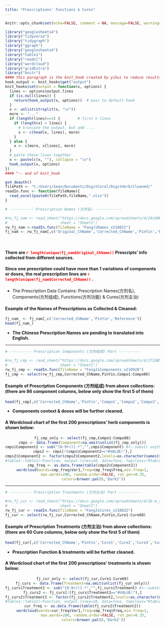 ```yaml
---
title: "Prescriptions' Functions & Cures"
---
```


```r
knitr::opts_chunk$set(echo=FALSE, comment = NA, message=FALSE, warning=FALSE) #<--this will remove comments, messages, & warnings
```

```r
library("googlesheets4")
library("tidyverse")
library("tidygraph")
library("ggraph")
library("googlesheets4")
library("table1")
library("readxl")
library("wordcloud")
library("gridExtra")
library("knitr")
#### this paragraph is the knit_hook created by yihui to reduce results lines
hook_output <- knit_hooks$get("output")
knit_hooks$set(output = function(x, options) {
  lines <- options$output.lines
  if (is.null(lines)) {
    return(hook_output(x, options))  # pass to default hook
  }
  x <- unlist(strsplit(x, "\n"))
  more <- "..."
  if (length(lines)==1) {        # first n lines
    if (length(x) > lines) {
      # truncate the output, but add ....
      x <- c(head(x, lines), more)
    }
  } else {
    x <- c(more, x[lines], more)
  }
  # paste these lines together
  x <- paste(c(x, ""), collapse = "\n")
  hook_output(x, options)
})
#### ^-- end of knit_hook

gs4_deauth()
filePath <- "C:/Users/Sean/Documents/DigitCoral/DigitHerb/Cleaned/"
readIn.func <- function(fileName){
  read_excel(paste0(filePath,fileName,".xlsx"))
}
```

```r

# ----------- Prescription Names (方剂名) ------------ 

#rw_fj_nam <- read_sheet("https://docs.google.com/spreadsheets/d/10cbNUzwSzDi16HPnpVaFIKqzaaAl8ZcyiUyoQuvM10w/edit?usp=sharing",
#                        sheet = "Sheet1")
rw_fj_nam <-readIn.func(fileName = "FangJiNames_v210822")
fj_nam <- rw_fj_nam[,c('Original_ChName','Corrected_ChName','PinYin','Reference')]
```

<br>

#### **There are <span style="color:red;fond=bold"> **`r length(unique(fj_nam$Original_ChName))`** </span> Prescripts' info collected from different sources.** 
#### **Since one prescription could have more than 1 variations of components or doses, the real prescription lines are <span style="color:red;fond=bold"> **`r length(unique(fj_nam$Corrected_ChName))`** </span>.**

- The Prescription Data Contains: Prescription Names(方剂名), Components(方剂组成), Functions(方剂功能) & Cures(方剂主治)

#### **Example of the Names of Prescriptions as Collected & Cleaned:**
```r
fj_nam_ <- fj_nam[,c('Corrected_ChName','PinYin','Reference')]
head(fj_nam_)
```
- **The Chinese Prescription Names are pending to translated into English.**

--- 

```r

# ---------- Prescription Components (方剂组成) Part ----------

#rw_fj_cmp <- read_sheet("https://docs.google.com/spreadsheets/d/1f2dWSApp9JjCfK82lbZ1Kf-7ZAlV8f-ntP_6Dio_DPw/edit?usp=sharing",
#                        sheet = "Sheet1")
rw_fj_cmp <- readIn.func(fileName = "FangJiComponents_v210928")
fj_cmp <- select(rw_fj_cmp,Corrected_ChName,PinYin,Compo1:Compo86)
```

#### **Example of Prescription Components (方剂组成) from above collections:(there are 86 component columns, below only show the first 5 of them)**
```r
head(fj_cmp[,c('Corrected_ChName','PinYin','Compo1','Compo2','Compo3','Compo4','Compo5')])
```
- **Components context & doses will be further cleaned.**

#### **A Wordcloud chart of the first 200 prescriptions' herb components is shown below:**

<center>
```r
fj_cmp_only <- select(fj_cmp,Compo1:Compo86)
cmps <- data.frame(Component=na.omit(unlist(fj_cmp_only)))
cmps$Component2 <- sub("[0-9+()].*","",cmps$Component) #<--substr anything before a delimiter (if need after, use .* before the [])
cmps2 <- cmps[!(cmps$Component2=="#VALUE!"),]
cmps2$Component2 <- factor(cmps2$Component2,levels=as.character(names(sort(table(cmps2$Component2),decreasing=T))))
#table1::table1(~Function, output.lines=10, data=funs, topclass="Rtable1-zebra")
cmp_freq <- as.data.frame(table(cmps2$Component2))
wordcloud(words=cmp_freq$Var1,freq=cmp_freq$Freq,min.freq=1,
          max.words=200, random.order=FALSE, rot.per=0.35,
          colors=brewer.pal(8,'Dark2'))
```
</center>

---

```r

# ---------- Prescription Treatments (方剂主治) Part ----------

#rw_fj_cur <- read_sheet("https://docs.google.com/spreadsheets/d/1K-m_s0Zb_NetpaSNESLDVm_qpWkN9QevBA_BxsGiEGI/edit?usp=sharing",
#                        sheet = "Sheet1")
rw_fj_cur <- readIn.func(fileName = "FangJiCures_v210822")
fj_cur <- select(rw_fj_cur,Corrected_ChName,PinYin,Cure1:Cure60)
```

#### **Example of Prescription Treatments (方剂主治) from above collections:(there are 60 Cure columns, below only show the first 5 of them)**
```r
head(fj_cur[,c('Corrected_ChName','PinYin','Cure1','Cure2','Cure3','Cure4','Cure5')])
```
- **Prescription Function & treatments will be further cleaned.**

#### **A Wordcloud chart of the first 200 prescriptions' treatments is shown below:**

<center>
```r
fj_cur_only <- select(fj_cur,Cure1:Cure60)
fj_curs <- data.frame(Treatment=na.omit(unlist(fj_cur_only)))
fj_curs$Treatment2 <- sub("[0-9+()].*","",fj_curs$Treatment) #<--substr anything before a delimiter (if need after, use .* before the [])
fj_curs2 <- fj_curs[!(fj_curs$Treatment2=="#VALUE!"),]
fj_curs2$Treatment2 <- factor(fj_curs2$Treatment2,levels=as.character(names(sort(table(fj_curs2$Treatment2),decreasing=T))))
#table1::table1(~Function, output.lines=10, data=funs, topclass="Rtable1-zebra")
cur_freq <- as.data.frame(table(fj_curs2$Treatment2))
wordcloud(words=cur_freq$Var1,freq=cmp_freq$Freq,min.freq=1,
          max.words=200, random.order=FALSE, rot.per=0.35,
          colors=brewer.pal(8,'Dark2'))
```
</center>